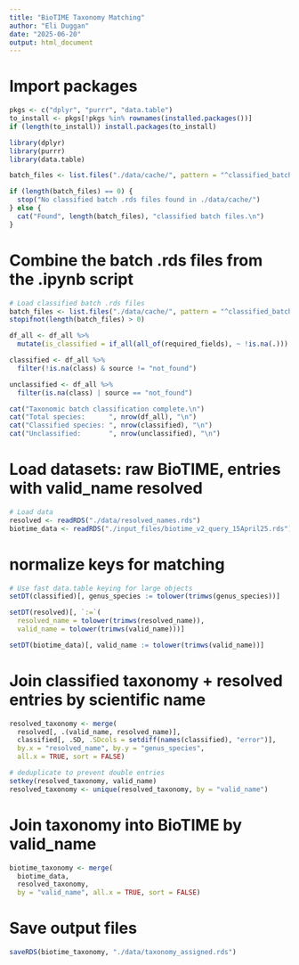 ```yaml
---
title: "BioTIME Taxonomy Matching"
author: "Eli Duggan"
date: "2025-06-20"
output: html_document
---
```


# Import packages
```r
pkgs <- c("dplyr", "purrr", "data.table")
to_install <- pkgs[!pkgs %in% rownames(installed.packages())]
if (length(to_install)) install.packages(to_install)

library(dplyr)
library(purrr)
library(data.table)
```

```r
batch_files <- list.files("./data/cache/", pattern = "^classified_batch_\\d{3}\\.rds$", full.names = TRUE)

if (length(batch_files) == 0) {
  stop("No classified batch .rds files found in ./data/cache/")
} else {
  cat("Found", length(batch_files), "classified batch files.\n")
}
```

# Combine the batch .rds files from the .ipynb script
```r
# Load classified batch .rds files
batch_files <- list.files("./data/cache/", pattern = "^classified_batch_\\d+\\.rds$", full.names = TRUE)
stopifnot(length(batch_files) > 0)

df_all <- df_all %>%
  mutate(is_classified = if_all(all_of(required_fields), ~ !is.na(.)))

classified <- df_all %>%
  filter(!is.na(class) & source != "not_found")

unclassified <- df_all %>%
  filter(is.na(class) | source == "not_found")

cat("Taxonomic batch classification complete.\n")
cat("Total species:      ", nrow(df_all), "\n")
cat("Classified species: ", nrow(classified), "\n")
cat("Unclassified:       ", nrow(unclassified), "\n")
```

# Load datasets: raw BioTIME, entries with valid_name resolved
```r
# Load data
resolved <- readRDS("./data/resolved_names.rds")
biotime_data <- readRDS("./input_files/biotime_v2_query_15April25.rds")
```

# normalize keys for matching
```r
# Use fast data.table keying for large objects
setDT(classified)[, genus_species := tolower(trimws(genus_species))]

setDT(resolved)[, `:=`(
  resolved_name = tolower(trimws(resolved_name)),
  valid_name = tolower(trimws(valid_name)))]

setDT(biotime_data)[, valid_name := tolower(trimws(valid_name))]
```

# Join classified taxonomy + resolved entries by scientific name
```r
resolved_taxonomy <- merge(
  resolved[, .(valid_name, resolved_name)],
  classified[, .SD, .SDcols = setdiff(names(classified), "error")],
  by.x = "resolved_name", by.y = "genus_species",
  all.x = TRUE, sort = FALSE)

# deduplicate to prevent double entries
setkey(resolved_taxonomy, valid_name)
resolved_taxonomy <- unique(resolved_taxonomy, by = "valid_name")
```

# Join taxonomy into BioTIME by valid_name
```r
biotime_taxonomy <- merge(
  biotime_data,
  resolved_taxonomy,
  by = "valid_name", all.x = TRUE, sort = FALSE)
```

# Save output files
```r
saveRDS(biotime_taxonomy, "./data/taxonomy_assigned.rds")
```